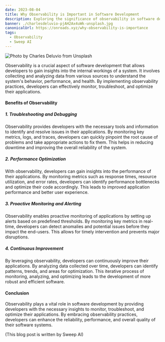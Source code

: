 ```yaml
---
date: 2023-08-04
title: Why Observability is Important in Software Development
description: Exploring the significance of observability in software development
banner: ./charlesdeluvio-pjAH2Ax4uWk-unsplash.jpg
canonicalUrl: https://onroads.xyz/why-observability-is-importance
tags:
  - Observability
  - Sweep AI
---
```


![Photo by Charles Deluvio from Unsplash](./charlesdeluvio-pjAH2Ax4uWk-unsplash.jpg)

Observability is a crucial aspect of software development that allows developers to gain insights into the internal workings of a system. It involves collecting and analyzing data from various sources to understand the system's behavior, performance, and health. By implementing observability practices, developers can effectively monitor, troubleshoot, and optimize their applications.

#### Benefits of Observability

##### 1. Troubleshooting and Debugging

Observability provides developers with the necessary tools and information to identify and resolve issues in their applications. By monitoring key metrics, logs, and traces, developers can quickly pinpoint the root cause of problems and take appropriate actions to fix them. This helps in reducing downtime and improving the overall reliability of the system.

##### 2. Performance Optimization

With observability, developers can gain insights into the performance of their applications. By monitoring metrics such as response times, resource utilization, and error rates, developers can identify performance bottlenecks and optimize their code accordingly. This leads to improved application performance and better user experience.

##### 3. Proactive Monitoring and Alerting

Observability enables proactive monitoring of applications by setting up alerts based on predefined thresholds. By monitoring key metrics in real-time, developers can detect anomalies and potential issues before they impact the end-users. This allows for timely intervention and prevents major disruptions.

##### 4. Continuous Improvement

By leveraging observability, developers can continuously improve their applications. By analyzing data collected over time, developers can identify patterns, trends, and areas for optimization. This iterative process of monitoring, analyzing, and optimizing leads to the development of more robust and efficient software.

#### Conclusion

Observability plays a vital role in software development by providing developers with the necessary insights to monitor, troubleshoot, and optimize their applications. By embracing observability practices, developers can enhance the reliability, performance, and overall quality of their software systems.

(This blog post is written by Sweep AI)
